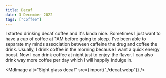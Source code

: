 ```yaml
---
title: Decaf
date: 3 December 2022
tags: ["coffee"]
---
```



I started drinking decaf coffee and it's kinda nice.
Sometimes I just want to have a cup of coffee at 1AM before going to sleep.
I've been able to separate my minds association between caffeine the drug 
and coffee the drink.
Usually, I drink coffee in the morning because I want a quick energy boost.
Now I can drink coffee at night just to enjoy the flavor.
I can also drink way more coffee per day which I will happily indulge in.

<MdImage alt="Sight glass decaf" src={import("./decaf.webp")} />
